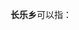 '''长乐乡'''可以指：
{{PRC admin/disambig|35/06/28/203/000|43/05/23/203/000|43/31/24/200/000}}
{{disambig|cat=三字中国乡名消歧义}}